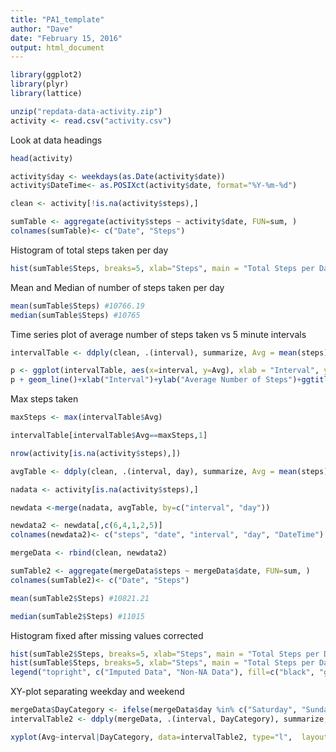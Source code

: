 ```yaml
---
title: "PA1_template"
author: "Dave"
date: "February 15, 2016"
output: html_document
---
```


```r
library(ggplot2)
library(plyr)
library(lattice)
```

```r
unzip("repdata-data-activity.zip")
activity <- read.csv("activity.csv")
```

Look at data headings

```r
head(activity)
```

```r
activity$day <- weekdays(as.Date(activity$date))
activity$DateTime<- as.POSIXct(activity$date, format="%Y-%m-%d")

clean <- activity[!is.na(activity$steps),]

sumTable <- aggregate(activity$steps ~ activity$date, FUN=sum, )
colnames(sumTable)<- c("Date", "Steps")
```

Histogram of total steps taken per day

```r
hist(sumTable$Steps, breaks=5, xlab="Steps", main = "Total Steps per Day", echo=FALSE)
```

Mean and Median of number of steps taken per day

```r
mean(sumTable$Steps) #10766.19
median(sumTable$Steps) #10765
```

Time series plot of average number of steps taken vs 5 minute intervals

```r
intervalTable <- ddply(clean, .(interval), summarize, Avg = mean(steps))

p <- ggplot(intervalTable, aes(x=interval, y=Avg), xlab = "Interval", ylab="Average Number of Steps")
p + geom_line()+xlab("Interval")+ylab("Average Number of Steps")+ggtitle("Average Number of Steps per Interval")
```

Max steps taken

```r
maxSteps <- max(intervalTable$Avg)

intervalTable[intervalTable$Avg==maxSteps,1]

nrow(activity[is.na(activity$steps),])
```

```r
avgTable <- ddply(clean, .(interval, day), summarize, Avg = mean(steps))

nadata <- activity[is.na(activity$steps),]

newdata <-merge(nadata, avgTable, by=c("interval", "day"))

newdata2 <- newdata[,c(6,4,1,2,5)]
colnames(newdata2)<- c("steps", "date", "interval", "day", "DateTime")

mergeData <- rbind(clean, newdata2)

sumTable2 <- aggregate(mergeData$steps ~ mergeData$date, FUN=sum, )
colnames(sumTable2)<- c("Date", "Steps")
```

```r
mean(sumTable2$Steps) #10821.21

median(sumTable2$Steps) #11015
```

Histogram fixed after missing values corrected

```r
hist(sumTable2$Steps, breaks=5, xlab="Steps", main = "Total Steps per Day with NAs Fixed", col="Black")
hist(sumTable$Steps, breaks=5, xlab="Steps", main = "Total Steps per Day with NAs Fixed", col="Grey", add=T)
legend("topright", c("Imputed Data", "Non-NA Data"), fill=c("black", "grey") )
```

XY-plot separating weekday and weekend

```r
mergeData$DayCategory <- ifelse(mergeData$day %in% c("Saturday", "Sunday"), "Weekend", "Weekday")
intervalTable2 <- ddply(mergeData, .(interval, DayCategory), summarize, Avg = mean(steps))

xyplot(Avg~interval|DayCategory, data=intervalTable2, type="l",  layout = c(1,2),main="Average Steps per Interval Based on Type of Day", ylab="Average Number of Steps", xlab="Interval")
```